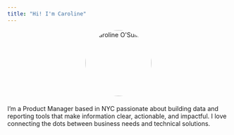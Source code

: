 ```yaml
---
title: "Hi! I'm Caroline"
---
```

<div style="text-align:center; margin-bottom:20px;">
  <img src="/Users/carolineosullivan/Documents/githubpic.JPG" alt="Caroline O'Sullivan" style="width:150px; height:150px; border-radius:50%; object-fit:cover;">
</div>

I'm a Product Manager based in NYC passionate about building data and reporting tools that make information clear, actionable, and impactful. 
I love connecting the dots between business needs and technical solutions.
